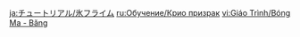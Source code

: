 {{Tutorial
|title    = Cryo Specter
|subtitle = New Entry
|type     = Enemies
|icon     = Icon Tutorial Monster.png
|about    = Cryo Specter
|image1   = Tutorial Enemies Cryo Specter.png
|text1    = High elemental concentrations have resulted in the creation of this floating creature. {{Color|help|When it takes a single grievous hit, it will build up Fury}}. When a Specter hits maximum Fury, it will expand, becoming larger and stronger, and it will explode violently when defeated.
|sort     = 2018
}}
<noinclude>
<!-- interwikis -->
[[ja:チュートリアル/氷フライム]]
[[ru:Обучение/Крио призрак]]
[[vi:Giáo Trình/Bóng Ma - Băng]]
</noinclude>